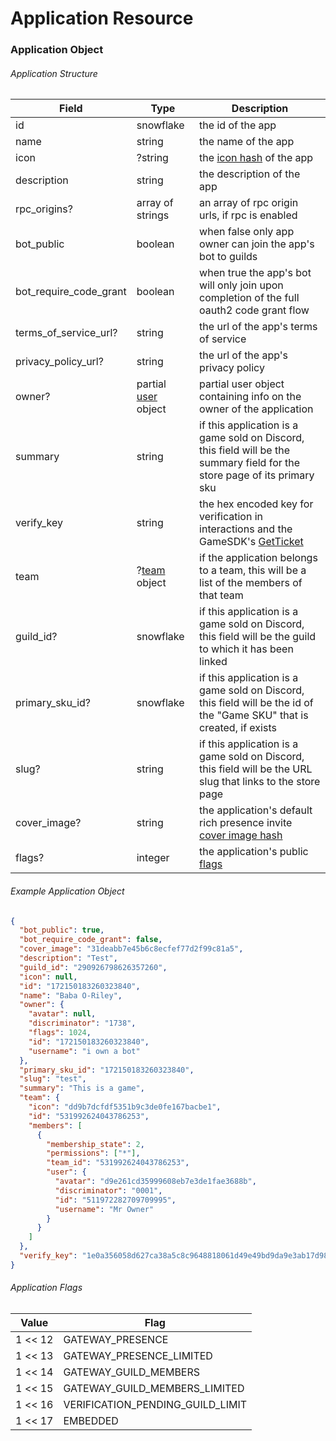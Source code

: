 # Application Resource

### Application Object

###### Application Structure

| Field                  | Type                                                       | Description                                                                                                               |
| ---------------------- | ---------------------------------------------------------- | ------------------------------------------------------------------------------------------------------------------------- |
| id                     | snowflake                                                  | the id of the app                                                                                                         |
| name                   | string                                                     | the name of the app                                                                                                       |
| icon                   | ?string                                                    | the [icon hash](/docs/reference/image-formatting) of the app                                                              |
| description            | string                                                     | the description of the app                                                                                                |
| rpc_origins?           | array of strings                                           | an array of rpc origin urls, if rpc is enabled                                                                            |
| bot_public             | boolean                                                    | when false only app owner can join the app's bot to guilds                                                                |
| bot_require_code_grant | boolean                                                    | when true the app's bot will only join upon completion of the full oauth2 code grant flow                                 |
| terms_of_service_url?  | string                                                     | the url of the app's terms of service                                                                                     |
| privacy_policy_url?    | string                                                     | the url of the app's privacy policy                                                                                       |
| owner?                 | partial [user](/docs/resources/user/user-object) object    | partial user object containing info on the owner of the application                                                       |
| summary                | string                                                     | if this application is a game sold on Discord, this field will be the summary field for the store page of its primary sku |
| verify_key             | string                                                     | the hex encoded key for verification in interactions and the GameSDK's [GetTicket](/docs/game-sdk/applications/getticket) |
| team                   | ?[team](/docs/topics/teams/data-models-team-object) object | if the application belongs to a team, this will be a list of the members of that team                                     |
| guild_id?              | snowflake                                                  | if this application is a game sold on Discord, this field will be the guild to which it has been linked                   |
| primary_sku_id?        | snowflake                                                  | if this application is a game sold on Discord, this field will be the id of the "Game SKU" that is created, if exists     |
| slug?                  | string                                                     | if this application is a game sold on Discord, this field will be the URL slug that links to the store page               |
| cover_image?           | string                                                     | the application's default rich presence invite [cover image hash](/docs/reference/image-formatting)                       |
| flags?                 | integer                                                    | the application's public [flags](/docs/resources/application/application-object-application-flags)                        |

###### Example Application Object

```json
{
  "bot_public": true,
  "bot_require_code_grant": false,
  "cover_image": "31deabb7e45b6c8ecfef77d2f99c81a5",
  "description": "Test",
  "guild_id": "290926798626357260",
  "icon": null,
  "id": "172150183260323840",
  "name": "Baba O-Riley",
  "owner": {
    "avatar": null,
    "discriminator": "1738",
    "flags": 1024,
    "id": "172150183260323840",
    "username": "i own a bot"
  },
  "primary_sku_id": "172150183260323840",
  "slug": "test",
  "summary": "This is a game",
  "team": {
    "icon": "dd9b7dcfdf5351b9c3de0fe167bacbe1",
    "id": "531992624043786253",
    "members": [
      {
        "membership_state": 2,
        "permissions": ["*"],
        "team_id": "531992624043786253",
        "user": {
          "avatar": "d9e261cd35999608eb7e3de1fae3688b",
          "discriminator": "0001",
          "id": "511972282709709995",
          "username": "Mr Owner"
        }
      }
    ]
  },
  "verify_key": "1e0a356058d627ca38a5c8c9648818061d49e49bd9da9e3ab17d98ad4d6bg2u8"
}
```

###### Application Flags

| Value   | Flag                             |
| ------- | -------------------------------- |
| 1 << 12 | GATEWAY_PRESENCE                 |
| 1 << 13 | GATEWAY_PRESENCE_LIMITED         |
| 1 << 14 | GATEWAY_GUILD_MEMBERS            |
| 1 << 15 | GATEWAY_GUILD_MEMBERS_LIMITED    |
| 1 << 16 | VERIFICATION_PENDING_GUILD_LIMIT |
| 1 << 17 | EMBEDDED                         |
